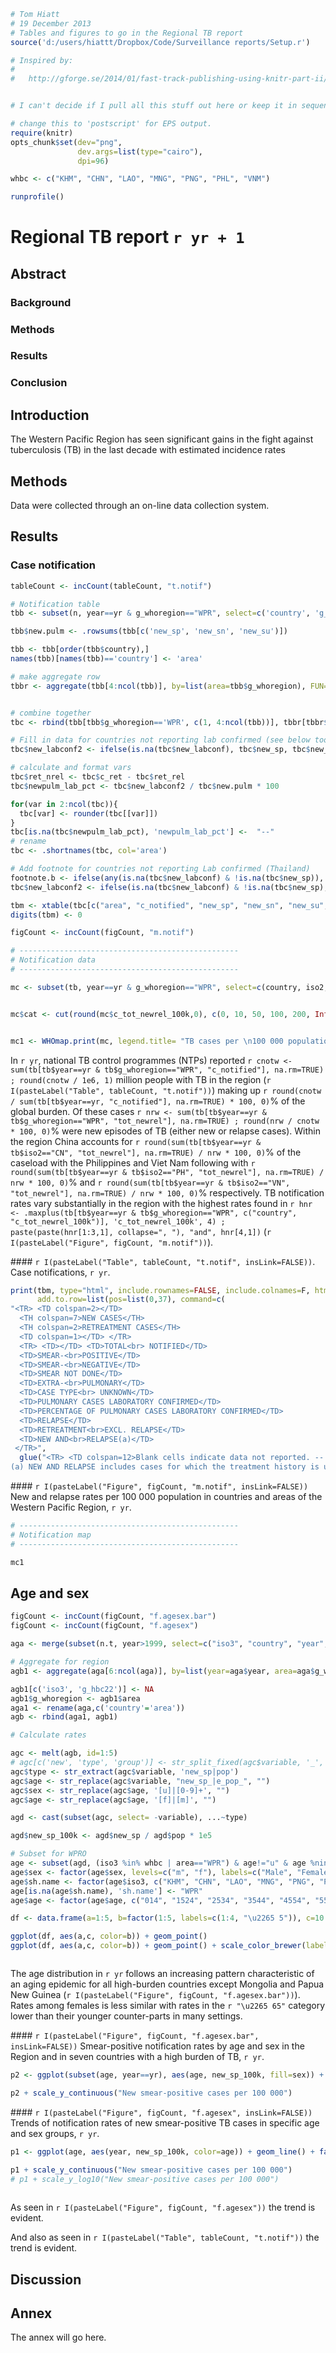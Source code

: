 ```r
# Tom Hiatt
# 19 December 2013
# Tables and figures to go in the Regional TB report
source('d:/users/hiattt/Dropbox/Code/Surveillance reports/Setup.r')

# Inspired by:
#   
#   http://gforge.se/2014/01/fast-track-publishing-using-knitr-part-ii/


# I can't decide if I pull all this stuff out here or keep it in sequence down below. It seems silly to use markdown and then not incorporate it, doesn't it? Okay I'm putting it here.

# change this to 'postscript' for EPS output.
require(knitr)
opts_chunk$set(dev="png", 
               dev.args=list(type="cairo"),
               dpi=96)

whbc <- c("KHM", "CHN", "LAO", "MNG", "PNG", "PHL", "VNM")

runprofile()
```


Regional TB report `r yr + 1`
========================================================

Abstract 
--------------------------------------------------------

### Background

### Methods

### Results

### Conclusion


Introduction
--------------------------------------------------------

The Western Pacific Region has seen significant gains in the fight against tuberculosis (TB) in the last decade with estimated incidence rates 

Methods
--------------------------------------------------------

Data were collected through an on-line data collection system.


Results
--------------------------------------------------------


### Case notification

```r
tableCount <- incCount(tableCount, "t.notif")

# Notification table
tbb <- subset(n, year==yr & g_whoregion=="WPR", select=c('country', 'g_whoregion', 'g_hbc22', 'c_notified', "new_sp", "new_sn", "new_su", "new_ep", "new_oth", "ret_rel", 'c_newinc', "c_ret", "newret_oth", "new_labconf", 'c_new'))

tbb$new.pulm <- .rowsums(tbb[c('new_sp', 'new_sn', 'new_su')])

tbb <- tbb[order(tbb$country),]
names(tbb)[names(tbb)=='country'] <- 'area'

# make aggregate row
tbbr <- aggregate(tbb[4:ncol(tbb)], by=list(area=tbb$g_whoregion), FUN=sum, na.rm=TRUE)


# combine together
tbc <- rbind(tbb[tbb$g_whoregion=='WPR', c(1, 4:ncol(tbb))], tbbr[tbbr$area=='WPR',]) # , tbbh, tbbga

# Fill in data for countries not reporting lab confirmed (see below too)
tbc$new_labconf2 <- ifelse(is.na(tbc$new_labconf), tbc$new_sp, tbc$new_labconf)

# calculate and format vars
tbc$ret_nrel <- tbc$c_ret - tbc$ret_rel
tbc$newpulm_lab_pct <- tbc$new_labconf2 / tbc$new.pulm * 100

for(var in 2:ncol(tbc)){
  tbc[var] <- rounder(tbc[[var]])
}
tbc[is.na(tbc$newpulm_lab_pct), 'newpulm_lab_pct'] <-  "--"
# rename
tbc <- .shortnames(tbc, col='area')

# Add footnote for countries not reporting Lab confirmed (Thailand)
footnote.b <- ifelse(any(is.na(tbc$new_labconf) & !is.na(tbc$new_sp)), paste('(b) LABORATORY CONFIRMED data for', paste(subset(tbc, is.na(new_labconf), 'area'), collapse=', '), 'refer to smear-positive cases only. Data on cases that were laboratory confirmed using other methods were not reported.'), "")
tbc$new_labconf2 <- ifelse(is.na(tbc$new_labconf) & !is.na(tbc$new_sp), glue(tbc$new_sp, "(b)"), tbc$new_labconf2)

tbm <- xtable(tbc[c("area", "c_notified", "new_sp", "new_sn", "new_su", "new_ep", "new_oth", "new_labconf2", "newpulm_lab_pct", "ret_rel", "ret_nrel", "c_newinc")])
digits(tbm) <- 0


```

```r

figCount <- incCount(figCount, "m.notif")

# -------------------------------------------------
# Notification data
# -------------------------------------------------

mc <- subset(tb, year==yr & g_whoregion=="WPR", select=c(country, iso2, iso3, g_whoregion, c_tot_newrel_100k))


mc$cat <- cut(round(mc$c_tot_newrel_100k,0), c(0, 10, 50, 100, 200, Inf), c('0–9', '10–49', '50–99', '100–199', '>=200'), right=FALSE)


mc1 <- WHOmap.print(mc, legend.title= "TB cases per \n100 000 population", copyright=FALSE, show=FALSE, zoom="WPR")


```

In `r yr`, national TB control programmes (NTPs) reported `r cnotw <- sum(tb[tb$year==yr & tb$g_whoregion=="WPR", "c_notified"], na.rm=TRUE) ; round(cnotw / 1e6, 1)` million people with TB in the region (`r I(pasteLabel("Table", tableCount, "t.notif"))`) making up `r round(cnotw / sum(tb[tb$year==yr, "c_notified"], na.rm=TRUE) * 100, 0)`% of the global burden. Of these cases `r nrw <- sum(tb[tb$year==yr & tb$g_whoregion=="WPR", "tot_newrel"], na.rm=TRUE) ; round(nrw / cnotw * 100, 0)`% were new episodes of TB (either new or relapse cases). Within the region China accounts for `r round(sum(tb[tb$year==yr & tb$iso2=="CN", "tot_newrel"], na.rm=TRUE) / nrw * 100, 0)`% of the caseload with the Philippines and Viet Nam following with `r round(sum(tb[tb$year==yr & tb$iso2=="PH", "tot_newrel"], na.rm=TRUE) / nrw * 100, 0)`% and `r round(sum(tb[tb$year==yr & tb$iso2=="VN", "tot_newrel"], na.rm=TRUE) / nrw * 100, 0)`% respectively. TB notification rates vary substantially in the region with the highest rates found in `r hnr <- .maxplus(tb[tb$year==yr & tb$g_whoregion=="WPR", c("country", "c_tot_newrel_100k")], 'c_tot_newrel_100k', 4) ; paste(paste(hnr[1:3,1], collapse=", "), "and", hnr[4,1])` (`r I(pasteLabel("Figure", figCount, "m.notif"))`). 

<a id="t.notif"></a> 
#### `r I(pasteLabel("Table", tableCount, "t.notif", insLink=FALSE))`. Case notifications, `r yr`.
```r

print(tbm, type="html", include.rownames=FALSE, include.colnames=F, html.table.attributes="border=0 rules=rows width=900 cellpadding=5", 
      add.to.row=list(pos=list(0,37), command=c(
"<TR> <TD colspan=2></TD> 
  <TH colspan=7>NEW CASES</TH> 
  <TH colspan=2>RETREATMENT CASES</TH> 
  <TD colspan=1></TD> </TR> 
  <TR> <TD></TD> <TD>TOTAL<br> NOTIFIED</TD> 
  <TD>SMEAR-<br>POSITIVE</TD> 
  <TD>SMEAR-<br>NEGATIVE</TD> 
  <TD>SMEAR NOT DONE</TD>
  <TD>EXTRA-<br>PULMONARY</TD> 
  <TD>CASE TYPE<br> UNKNOWN</TD> 
  <TD>PULMONARY CASES LABORATORY CONFIRMED</TD> 
  <TD>PERCENTAGE OF PULMONARY CASES LABORATORY CONFIRMED</TD>   
  <TD>RELAPSE</TD> 
  <TD>RETREATMENT<br>EXCL. RELAPSE</TD> 
  <TD>NEW AND<br>RELAPSE(a)</TD> 
 </TR>", 
  glue("<TR> <TD colspan=12>Blank cells indicate data not reported. -- indicates values that cannot be calculated.<br>
(a) NEW AND RELAPSE includes cases for which the treatment history is unknown.<br>", footnote.b,"</TD></TR>"))))

```



<a id="m.notif"></a> 
#### `r I(pasteLabel("Figure", figCount, "m.notif", insLink=FALSE))` New and relapse rates per 100 000 population in countries and areas of the Western Pacific Region, `r yr`.
```r

# -------------------------------------------------
# Notification map
# -------------------------------------------------

mc1
```

## Age and sex

```r
figCount <- incCount(figCount, "f.agesex.bar")
figCount <- incCount(figCount, "f.agesex")

aga <- merge(subset(n.t, year>1999, select=c("iso3", "country", "year", "g_whoregion", "g_hbc22", "new_sp_m04", "new_sp_m514", "new_sp_m014", "new_sp_m1524", "new_sp_m2534", "new_sp_m3544", "new_sp_m4554", "new_sp_m5564", "new_sp_m65", "new_sp_mu", "new_sp_f04", "new_sp_f514", "new_sp_f014", "new_sp_f1524",  "new_sp_f2534", "new_sp_f3544", "new_sp_f4554", "new_sp_f5564", "new_sp_f65", "new_sp_fu")), subset(p, year>1999, select=c("iso3", "country", "year", "e_pop_m04", "e_pop_m514", "e_pop_m014", "e_pop_m1524", "e_pop_m2534", "e_pop_m3544", "e_pop_m4554", "e_pop_m5564", "e_pop_m65", "e_pop_f04", "e_pop_f514", "e_pop_f014", "e_pop_f1524", "e_pop_f2534", "e_pop_f3544", "e_pop_f4554", "e_pop_f5564", "e_pop_f65")))

# Aggregate for region
agb1 <- aggregate(aga[6:ncol(aga)], by=list(year=aga$year, area=aga$g_whoregion), FUN=sum, na.rm=TRUE)

agb1[c('iso3', 'g_hbc22')] <- NA
agb1$g_whoregion <- agb1$area
aga1 <- rename(aga,c('country'='area'))
agb <- rbind(aga1, agb1)

# Calculate rates

agc <- melt(agb, id=1:5)
# agc[c('new', 'type', 'group')] <- str_split_fixed(agc$variable, '_', n=3) # This takes me 25 seconds...it's the '_all' or '_fixed' that's the killer.
agc$type <- str_extract(agc$variable, 'new_sp|pop')
agc$age <- str_replace(agc$variable, "new_sp_|e_pop_", "")
agc$sex <- str_replace(agc$age, '[u]|[0-9]+', "")
agc$age <- str_replace(agc$age, '[f]|[m]', "")

agd <- cast(subset(agc, select= -variable), ...~type)

agd$new_sp_100k <- agd$new_sp / agd$pop * 1e5

# Subset for WPRO
age <- subset(agd, (iso3 %in% whbc | area=="WPR") & age!="u" & age %nin% c("04", "514"))
age$sex <- factor(age$sex, levels=c("m", "f"), labels=c("Male", "Female"))
age$sh.name <- factor(age$iso3, c("KHM", "CHN", "LAO", "MNG", "PNG", "PHL", "VNM", "WPR"), c("Cambodia", "China", "Lao PDR", "Mongolia", "PNG", "Philippines", "Viet Nam", "WPR"))
age[is.na(age$sh.name), 'sh.name'] <- "WPR"
age$age <- factor(age$age, c("014", "1524", "2534", "3544", "4554", "5564", "65"), c("0–14", "15–24", "25–34", "35–44", "45–54", "55–64", "\u2265 65"))

df <- data.frame(a=1:5, b=factor(1:5, labels=c(1:4, "\u2265 5")), c=10:14)

ggplot(df, aes(a,c, color=b)) + geom_point()
ggplot(df, aes(a,c, color=b)) + geom_point() + scale_color_brewer(labels=c(1:4, "\u2265 5"))



```

The age distribution in `r yr` follows an increasing pattern characteristic of an aging epidemic for all high-burden countries except Mongolia and Papua New Guinea (`r I(pasteLabel("Figure", figCount, "f.agesex.bar"))`). Rates among females is less similar with rates in the `r "\u2265 65"` category lower than their younger counter-parts in many settings.

<a id="f.agesex.bar"></a> 
#### `r I(pasteLabel("Figure", figCount, "f.agesex.bar", insLink=FALSE))` Smear-positive notification rates by age and sex in the Region and in seven countries with a high burden of TB, `r yr`.
``` r

p2 <- ggplot(subset(age, year==yr), aes(age, new_sp_100k, fill=sex)) + geom_bar(stat="identity", position="dodge") + facet_wrap(~sh.name, scales='free_y', ncol=2) + theme_few() + scale_fill_brewer('Sex', type="qual", palette=3) + xlab("Age group")

p2 + scale_y_continuous("New smear-positive cases per 100 000")


```

<a id="f.agesex"></a> 
#### `r I(pasteLabel("Figure", figCount, "f.agesex", insLink=FALSE))` Trends of notification rates of new smear-positive TB cases in specific age and sex groups, `r yr`.
``` r

p1 <- ggplot(age, aes(year, new_sp_100k, color=age)) + geom_line() + facet_grid(sh.name~sex, scales='free_y') + theme_few() + scale_x_continuous("", breaks = pretty_breaks()) + scale_color_brewer("Age group", type="seq", palette=4)

p1 + scale_y_continuous("New smear-positive cases per 100 000")
# p1 + scale_y_log10("New smear-positive cases per 100 000")                                                                                                                                                        
                                                                                                                                                      #function (x) floor(x)); function(n) n[floor(length(n)/5)*1:5+1]
```

As seen in `r I(pasteLabel("Figure", figCount, "f.agesex"))` the trend is evident.



And also as seen in `r I(pasteLabel("Table", tableCount, "t.notif"))` the trend is evident.



Discussion
--------------------------------------------------------

Annex
--------------------------------------------------------

The annex will go here.